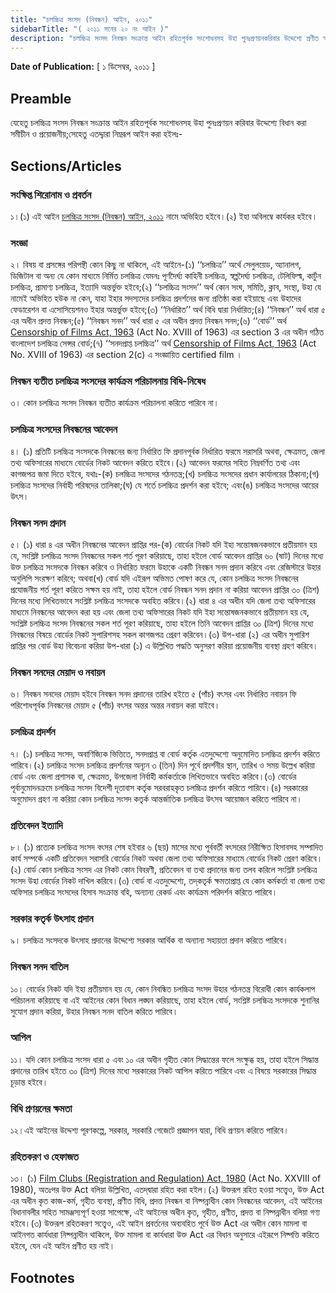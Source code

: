 ```yaml
---
title: "চলচ্চিত্র সংসদ (নিবন্ধন) আইন, ২০১১"
sidebarTitle: "( ২০১১ সনের ২০ নং আইন )"
description: "চলচ্চিত্র সংসদ নিবন্ধন সংক্রান্ত আইন রহিতপূর্বক সংশোধনসহ উহা পুনঃপ্রণয়নকরিবার উদ্দেশ্যে প্রণীত আইন"
---
```


**Date of Publication:** [ ১ ডিসেম্বর, ২০১১ ]

## Preamble

যেহেতু চলচ্চিত্র সংসদ নিবন্ধন সংক্রান্ত আইন রহিতপূর্বক সংশোধনসহ উহা পুনঃপ্রণয়ন করিবার উদ্দেশ্যে বিধান করা সমীচীন ও প্রয়োজনীয়;সেহেতু এতদ্দ্বারা নিম্নরূপ আইন করা হইলঃ-

## Sections/Articles

### সংক্ষিপ্ত শিরোনাম ও প্রবর্তন

১।(১) এই আইন [চলচ্চিত্র সংসদ (নিবন্ধন) আইন, ২০১১](/act-1081.html "চলচ্চিত্র সংসদ (নিবন্ধন) আইন, ২০১১") নামে অভিহিত হইবে।(২) ইহা অবিলম্বে কার্যকর হইবে।

### সংজ্ঞা

২। বিষয় বা প্রসঙ্গের পরিপন্থী কোন কিছু না থাকিলে, এই আইনে-(১) ‘‘চলচ্চিত্র’’ অর্থে সেলুলয়েড, অ্যানালগ, ডিজিটাল বা অন্য যে কোন মাধ্যমে নির্মিত চলচ্চিত্র যেমনঃ পূর্ণদৈর্ঘ্য কাহিনী চলচ্চিত্র, স্বল্পদৈর্ঘ্য চলচ্চিত্র, টেলিফিল্ম, কার্টুন চলচ্চিত্র, প্রামাণ্য চলচ্চিত্র, ইত্যাদি অন্তর্ভুক্ত হইবে;(২) ‘‘চলচ্চিত্র সংসদ’’ অর্থ কোন সংঘ, সমিতি, ক্লাব, সংস্থা, উহা যে নামেই অভিহিত হউক না কেন, যাহা ইহার সদস্যদের চলচ্চিত্র প্রদর্শনের জন্য প্রতিষ্ঠা করা হইয়াছে এবং উহাদের ফেডারেশন বা এসোসিয়েশনও ইহার অন্তর্ভুক্ত হইবে;(৩) ‘‘নির্ধারিত’’ অর্থ বিধি দ্বারা নির্ধারিত;(৪) ‘‘নিবন্ধন’’ অর্থ ধারা ৫ এর অধীন প্রদত্ত নিবন্ধন;(৫) ‘‘নিবন্ধন সনদ’’ অর্থ ধারা ৫ এর অধীন প্রদত্ত নিবন্ধন সনদ;(৬) ‘‘বোর্ড’’ অর্থ [Censorship of Films Act, 1963](/act-334.html "Censorship of Films Act, 1963") (Act No. XVIII of 1963) এর section 3 এর অধীন গঠিত বাংলাদেশ চলচ্চিত্র সেন্সর বোর্ড;(৭) ‘‘সনদপ্রাপ্ত চলচ্চিত্র’’ অর্থ [Censorship of Films Act, 1963](/act-334.html "Censorship of Films Act, 1963") (Act No. XVIII of 1963) এর section 2(c) এ সংজ্ঞায়িত certified film ।

### নিবন্ধন ব্যতীত চলচ্চিত্র সংসদের কার্যক্রম পরিচালনায় বিধি-নিষেধ

৩। কোন চলচ্চিত্র সংসদ নিবন্ধন ব্যতীত কার্যক্রম পরিচালনা করিতে পারিবে না।

### চলচ্চিত্র সংসদের নিবন্ধনের আবেদন

৪। (১) প্রতিটি চলচ্চিত্র সংসদকে নিবন্ধনের জন্য নির্ধারিত ফি প্রদানপূর্বক নির্ধারিত ফরমে সরাসরি অথবা, ক্ষেত্রমত, জেলা তথ্য অফিসারের মাধ্যমে বোর্ডের নিকট আবেদন করিতে হইবে।(২) আবেদন ফরমের সহিত নিম্নবর্ণিত তথ্য এবং কাগজপত্র জমা দিতে হইবে, যথাঃ-(ক) চলচ্চিত্র সংসদের গঠনতন্ত্র;(খ) চলচ্চিত্র সংসদের প্রধান কার্যালয়ের ঠিকানা;(গ) চলচ্চিত্র সংসদের নির্বাহী পরিষদের তালিকা;(ঘ) যে শর্তে চলচ্চিত্র প্রদর্শন করা হইবে; এবং(ঙ) চলচ্চিত্র সংসদের আয়ের উৎস।

### নিবন্ধন সনদ প্রদান

৫। (১) ধারা ৪ এর অধীন নিবন্ধনের আবেদন প্রাপ্তির পর-(ক) বোর্ডের নিকট যদি ইহা সন্তোষজনকভাবে প্রতীয়মান হয় যে, সংশ্লিষ্ট চলচ্চিত্র সংসদ নিবন্ধনের সকল শর্ত পূরণ করিয়াছে, তাহা হইলে বোর্ড আবেদন প্রাপ্তির ৬০ (ষাট) দিনের মধ্যে উক্ত চলচ্চিত্র সংসদকে নিবন্ধন করিবে ও নির্ধারিত ফরমে উহাকে একটি নিবন্ধন সনদ প্রদান করিবে এবং রেজিস্টারে উহার অনুলিপি সংরক্ষণ করিবে; অথবা(খ) বোর্ড যদি এইরূপ অভিমত পোষণ করে যে, কোন চলচ্চিত্র সংসদ নিবন্ধনের প্রযোজনীয় শর্ত পূরণ করিতে সক্ষম হয় নাই, তাহা হইলে বোর্ড নিবন্ধন সনদ প্রদান না করিয়া আবেদন প্রাপ্তির ৩০ (ত্রিশ) দিনের মধ্যে লিখিতভাবে সংশ্লিষ্ট চলচ্চিত্র সংসদকে অবহিত করিবে।(২) ধারা ৪ এর অধীন যদি জেলা তথ্য অফিসারের মাধ্যমে নিবন্ধনের আবেদন করা হয় এবং জেলা তথ্য অফিসারের নিকট যদি ইহা সন্তোষজনকভাবে প্রতীয়মান হয় যে, সংশ্লিষ্ট চলচ্চিত্র সংসদ নিবন্ধনের সকল শর্ত পূরণ করিয়াছে, তাহা হইলে তিনি আবেদন প্রাপ্তির ৩০ (ত্রিশ) দিনের মধ্যে নিবন্ধনের বিষয়ে বোর্ডের নিকট সুপারিশসহ সকল কাগজপত্র প্রেরণ করিবেন।(৩) উপ-ধারা (২) এর অধীন সুপারিশ প্রাপ্তির পর বোর্ড উহা বিবেচনা করিয়া উপ-ধারা (১) এ উল্লিখিত পদ্ধতি অনুসরণ করিয়া প্রয়োজনীয় ব্যবস্থা গ্রহণ করিবে।

### নিবন্ধন সনদের মেয়াদ ও নবায়ন

৬। নিবন্ধন সনদের মেয়াদ হইবে নিবন্ধন সনদ প্রদানের তারিখ হইতে ৫ (পাঁচ) বৎসর এবং নির্ধারিত নবায়ন ফি পরিশোধপূর্বক নিবন্ধনের মেয়াদ ৫ (পাঁচ) বৎসর অন্তর অন্তর নবায়ন করা যাইবে।

### চলচ্চিত্র প্রদর্শন

৭। (১) চলচ্চিত্র সংসদ, অবাণিজ্যিক ভিত্তিতে, সনদপ্রাপ্ত বা বোর্ড কর্তৃক এতদুদ্দেশ্যে অনুমোদিত চলচ্চিত্র প্রদর্শন করিতে পারিবে।(২) চলচ্চিত্র সংসদ চলচ্চিত্র প্রদর্শনের অন্যূন ৩ (তিন) দিন পূর্বে প্রদর্শনীর স্থান, তারিখ ও সময় উল্লেখ করিয়া বোর্ড এবং জেলা প্রশাসক বা, ক্ষেত্রমত, উপজেলা নির্বাহী কর্মকর্তাকে লিখিতভাবে অবহিত করিবে।(৩) বোর্ডের পূর্বানুমোদনক্রমে চলচ্চিত্র সংসদ বিদেশী দূতাবাস কর্তৃক সরবরাহকৃত চলচ্চিত্র প্রদর্শন করিতে পারিবে।(৪) সরকারের অনুমোদন গ্রহণ না করিয়া কোন চলচ্চিত্র সংসদ কতৃর্ক আন্তর্জাতিক চলচ্চিত্র উৎসব আয়োজন করিতে পারিবে না।

### প্রতিবেদন ইত্যাদি

৮। (১) প্রত্যেক চলচ্চিত্র সংসদ বৎসর শেষ হইবার ৬ (ছয়) মাসের মধ্যে পূর্ববর্তী বৎসরের নিরীক্ষিত হিসাবসহ সম্পাদিত কার্য সম্পর্কে একটি প্রতিবেদন সরাসরি বোর্ডের নিকট অথবা জেলা তথ্য অফিসারের মাধ্যমে বোর্ডের নিকট প্রেরণ করিবে।(২) বোর্ড কোন চলচ্চিত্র সংসদ এর নিকট কোন বিবরণী, প্রতিবেদন বা তথ্য প্রদানের জন্য তলব করিলে সংশ্লিষ্ট চলচ্চিত্র সংসদ উহা বোর্ডের নিকট দাখিল করিবে।(৩) বোর্ড বা এতদুদ্দেশ্যে, তদ্‌কতৃর্ক ক্ষমতাপ্রাপ্ত যে কোন কর্মকর্তা বা জেলা তথ্য অফিসার চলচ্চিত্র সংসদের হিসাব সংক্রান্ত বহি, অন্যান্য রেকর্ড এবং কার্যক্রম পরিদর্শন করিতে পারিবে।

### সরকার কতৃর্ক উৎসাহ প্রদান

৯। চলচ্চিত্র সংসদকে উৎসাহ প্রদানের উদ্দেশ্যে সরকার আর্থিক বা অন্যান্য সহায়তা প্রদান করিতে পারিবে।

### নিবন্ধন সনদ বাতিল

১০। বোর্ডের নিকট যদি ইহা প্রতীয়মান হয় যে, কোন নিবন্ধিত চলচ্চিত্র সংসদ উহার গঠনতন্ত্র বিরোধী কোন কার্যকলাপ পরিচালনা করিয়াছে বা এই আইনের কোন বিধান লঙ্ঘন করিয়াছে, তাহা হইলে বোর্ড, সংশ্লিষ্ট চলচ্চিত্র সংসদকে শুনানির সুযোগ প্রদান করিয়া, উহার নিবন্ধন সনদ বাতিল করিতে পারিবে।

### আপিল

১১। যদি কোন চলচ্চিত্র সংসদ ধারা ৫ এবং ১০ এর অধীন গৃহীত কোন সিদ্ধান্তের ফলে সংক্ষুব্ধ হয়, তাহা হইলে সিদ্ধান্ত প্রদানের তারিখ হইতে ৩০ (ত্রিশ) দিনের মধ্যে সরকারের নিকট আপিল করিতে পারিবে এবং এ বিষয়ে সরকারের সিদ্ধান্ত চূড়ান্ত হইবে।

### বিধি প্রণয়নের ক্ষমতা

১২।এই আইনের উদ্দেশ্য পূরণকল্পে, সরকার, সরকারি গেজেটে প্রজ্ঞাপন দ্বারা, বিধি প্রণয়ন করিতে পারিবে।

### রহিতকরণ ও হেফাজত

১৩। (১) [Film Clubs (Registration and Regulation) Act, 1980](/act-606.html "Film Clubs (Registration and Regulation) Act, 1980") (Act No. XXVIII of 1980), অতঃপর উক্ত Act বলিয়া উল্লিখিত, এতদ্‌দ্বারা রহিত করা হইল।(২) উক্তরূপ রহিত হওয়া সত্ত্বেও, উক্ত Act এর অধীন কৃত কাজ-কর্ম, গৃহীত ব্যবস্থা, প্রণীত বিধি, প্রদত্ত নিবন্ধন বা নিষ্পন্নাধীন কোন নিবন্ধনের আবেদন, এই আইনের বিধানাবলীর সহিত সামঞ্জস্যপূর্ণ হওয়া সাপেক্ষে, এই আইনের অধীন কৃত, গৃহীত, প্রণীত, প্রদত্ত বা নিষ্পন্নাধীন বলিয়া গণ্য হইবে।(৩) উক্তরূপ রহিতকরণ সত্ত্বেও, এই আইন প্রবর্তনের অব্যবহিত পূর্বে উক্ত Act এর অধীন কোন মামলা বা আইনগত কার্যধারা নিষ্পন্নাধীন থাকিলে, উক্ত মামলা বা কার্যধারা উক্ত Act এর বিধান অনুসারে এইরূপে নিষ্পত্তি করিতে হইবে, যেন এই আইন প্রণীত হয় নাই।

## Footnotes
